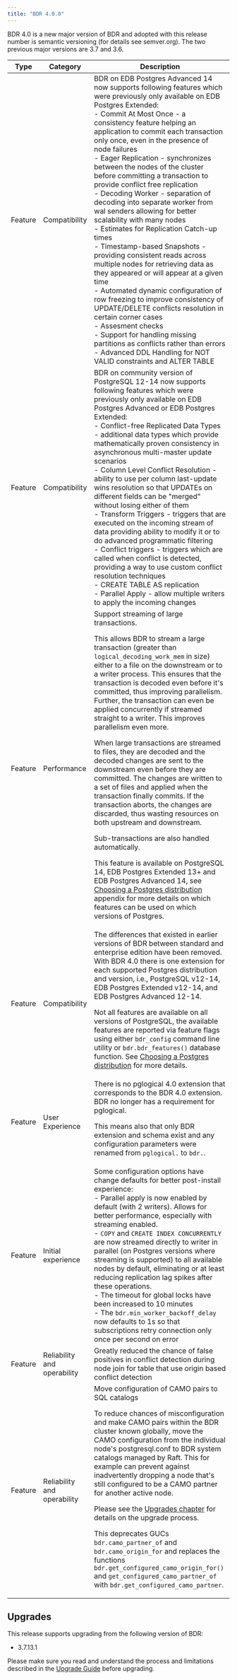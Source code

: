 ```yaml
---
title: "BDR 4.0.0"
---
```


BDR 4.0 is a new major version of BDR and adopted with this release number is
semantic versioning (for details see semver.org). The two previous major
versions are 3.7 and 3.6.

| Type | Category | Description |
| ---- | -------- | ----------- |
| Feature | Compatibility | BDR on EDB Postgres Advanced 14 now supports following features which were previously only available on EDB Postgres Extended: <br />-   Commit At Most Once - a consistency feature helping an application to commit each transaction only once, even in the presence of node failures <br />-   Eager Replication - synchronizes between the nodes of the cluster before committing a transaction to provide conflict free replication<br />-   Decoding Worker - separation of decoding into separate worker from wal senders allowing for better scalability with many nodes<br />-   Estimates for Replication Catch-up times<br />-   Timestamp-based Snapshots - providing consistent reads across multiple nodes for retrieving data as they appeared or will appear at a given time<br />-   Automated dynamic configuration of row freezing to improve consistency of UPDATE/DELETE conflicts resolution in certain corner cases<br />-   Assesment checks<br />-   Support for handling missing partitions as conflicts rather than errors<br />-   Advanced DDL Handling for NOT VALID constraints and ALTER TABLE
| Feature | Compatibility | BDR on community version of PostgreSQL 12-14 now supports following features which were previously only available on EDB Postgres Advanced or EDB Postgres Extended:<br />-   Conflict-free Replicated Data Types - additional data types which provide mathematically proven consistency in asynchronous multi-master update scenarios<br />-   Column Level Conflict Resolution - ability to use per column last-update wins resolution so that UPDATEs on different fields can be "merged" without losing either of them<br />-   Transform Triggers - triggers that are executed on the incoming stream of data providing ability to modify it or to do advanced programmatic filtering<br />-   Conflict triggers - triggers which are called when conflict is detected, providing a way to use custom conflict resolution techniques<br />-   CREATE TABLE AS replication<br />-   Parallel Apply - allow multiple writers to apply the incoming changes
| Feature | Performance | Support streaming of large transactions. <p> This allows BDR to stream a large transaction (greater than `logical_decoding_work_mem` in size) either to a file on the downstream or to a writer process. This ensures that the transaction is decoded even before it's committed, thus improving parallelism. Further, the transaction can even be applied concurrently if streamed straight to a writer. This improves parallelism even more. </p><p> When large transactions are streamed to files, they are decoded and the decoded changes are sent to the downstream even before they are committed. The changes are written to a set of files and applied when the transaction finally commits. If the transaction aborts, the changes are discarded, thus wasting resources on both upstream and downstream. </p><p> Sub-transactions are also handled automatically. </p><p> This feature is available on PostgreSQL 14, EDB Postgres Extended 13+ and EDB Postgres Advanced 14, see [Choosing a Postgres distribution](/pgd/latest/choosing_server/) appendix for more details on which features can be used on which versions of Postgres.</p>
| Feature | Compatibility | The differences that existed in earlier versions of BDR between standard and enterprise edition have been removed. With BDR 4.0 there is one extension for each supported Postgres distribution and version, i.e., PostgreSQL v12-14, EDB Postgres Extended v12-14, and EDB Postgres Advanced 12-14. <p> Not all features are available on all versions of PostgreSQL, the available features are reported via feature flags using either `bdr_config` command line utility or `bdr.bdr_features()` database function. See [Choosing a Postgres distribution](/pgd/latest/choosing_server/) for more details.</p>
| Feature | User Experience | There is no pglogical 4.0 extension that corresponds to the BDR 4.0 extension. BDR no longer has a requirement for pglogical. <p> This means also that only BDR extension and schema exist and any configuration parameters were renamed from `pglogical.` to `bdr.`.</p>
| Feature | Initial experience | Some configuration options have change defaults for better post-install experience:<br />-   Parallel apply is now enabled by default (with 2 writers). Allows for better performance, especially with streaming enabled.<br />-   `COPY` and `CREATE INDEX CONCURRENTLY` are now streamed directly to writer in parallel (on Postgres versions where streaming is supported) to all available nodes by default, eliminating or at least reducing replication lag spikes after these operations.<br />-   The timeout for global locks have been increased to 10 minutes<br />-   The `bdr.min_worker_backoff_delay` now defaults to 1s so that subscriptions retry connection only once per second on error
| Feature | Reliability and operability | Greatly reduced the chance of false positives in conflict detection during node join for table that use origin based conflict detection
| Feature | Reliability and operability |  Move configuration of CAMO pairs to SQL catalogs <p> To reduce chances of misconfiguration and make CAMO pairs within the BDR cluster known globally, move the CAMO configuration from the individual node's postgresql.conf to BDR system catalogs managed by Raft.  This for example can prevent against inadvertently dropping a node that's still configured to be a CAMO partner for another active node. </p><p> Please see the [Upgrades chapter](upgrades#upgrading-a-camo-enable-cluster) for details on the upgrade process. </p><p> This deprecates GUCs `bdr.camo_partner_of` and `bdr.camo_origin_for` and replaces the functions `bdr.get_configured_camo_origin_for()` and `get_configured_camo_partner_of` with `bdr.get_configured_camo_partner`.</p>

## Upgrades

This release supports upgrading from the following version of BDR:

-   3.7.13.1

Please make sure you read and understand the process and limitations described
in the [Upgrade Guide](upgrades) before upgrading.
